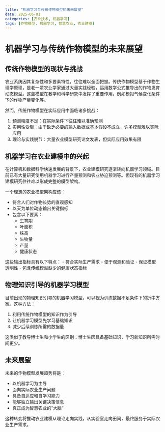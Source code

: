 ```yaml
---
title: "机器学习与传统作物模型的未来展望"
date: 2025-06-01
categories: [农业技术, 机器学习]
tags: [作物模型, 机器学习, 智慧农业, 农业建模]
---
```


# 机器学习与传统作物模型的未来展望

## 传统作物模型的现状与挑战

农业系统因其复杂性和多要素特性，往往难以全面把握。传统作物模型基于作物生理学原理，是老一辈农业学家通过大量实践经验，运用数学公式推导出的作物发育动态模型。这些模型在教学和科学研究中发挥了重要作用，例如模拟气候变化条件下的作物产量变化等。

然而，传统作物模型在实际应用中面临诸多挑战：

1. 预测精度不足：在实际条件下往往难以准确预测
2. 实用性受限：由于缺乏必要的输入数据或基本假设不成立，许多模型难以实际应用
3. 理论与实践脱节：大量农业模型研究论文发表，但实际应用效果有限

## 机器学习在农业建模中的兴起

在计算机和数据科学快速发展的背景下，农业建模研究逐渐转向机器学习领域。目前已有大量研究使用机器学习进行产量预测和农业胁迫预测等。但现有的机器学习建模研究往往难以形成完整的模型架构。

一个理想的农业模型架构应该：

- 符合人们对作物长势的直观感知
- 以天为单位动态输出关键指标
- 包含以下要素：
  - 生育期
  - 叶面积
  - 株高
  - 生物量
  - 产量
  - 健康状态

这些输出指标具有以下特点：
- 符合实际生产需求
- 便于观测和验证
- 保证模型透明性
- 包含传统模型缺少的健康状态指标

## 物理知识引导的机器学习模型

目前出现的物理知识引导的机器学习模型，可以视为训练数据不足条件下的折中方案。这种方法：

1. 利用传统作物模型的知识作为引导
2. 让机器学习模型先学习基础知识
3. 减少后续训练所需的数据量

这类似于教导博士生和小学生的区别：博士生因具备基础知识，学习新知识所需时间更少。

## 未来展望

未来的作物模型发展趋势将是：

- 以机器学习为主导
- 面向实际农业生产问题
- 具备自适应和自学习能力
- 能够独立输出关键决策信息
- 真正成为智慧农业的"大脑"

这种转变将推动农业建模从理论走向实践，从实验室走向田间，最终服务于实际农业生产需求。